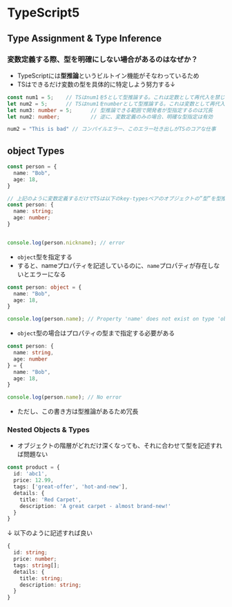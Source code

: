 # TypeScript5

## Type Assignment & Type Inference

### 変数定義する際、型を明確にしない場合があるのはなぜか？
- TypeScriptには**型推論**というビルトイン機能がそなわっているため
- TSはできるだけ変数の型を具体的に特定しよう努力する↓
```ts
const num1 = 5;    // TSはnum1を5として型推論する。これは定数として再代入を禁じていることからである
let num2 = 5;      // TSはnum1をnumberとして型推論する。これは変数として再代入を許しているため
let num3: number = 5;      // 型推論できる範囲で開発者が型指定するのは冗長
let num2: number;          // 逆に、変数定義のみの場合、明確な型指定は有効

num2 = "This is bad" // コンパイルエラー、このエラー吐き出しがTSのコアな仕事

```


## object Types
```ts
const person = {
  name: "Bob",
  age: 18,
}

// 上記のように変数定義するだけでTSは以下のkey-typesペアのオブジェクトの”型”を型推論する
const person: {
  name: string;
  age: number;
}


console.log(person.nickname); // error
```

- `object`型を指定する 
- すると、nameプロパティを記述しているのに、`name`プロパティが存在しないとエラーになる
```ts
const person: object = {
  name: "Bob",
  age: 18,
}

console.log(person.name); // Property 'name' does not exist on type 'object'
```
- `object`型の場合はプロパティの型まで指定する必要がある
```ts
const person: {
  name: string, 
  age: number
} = {
  name: "Bob",
  age: 18,
}

console.log(person.name); // No error
```
- ただし、この書き方は型推論があるため冗長


### Nested Objects & Types
- オブジェクトの階層がどれだけ深くなっても、それに合わせて型を記述すれば問題ない
``` ts
const product = {
  id: 'abc1',
  price: 12.99,
  tags: ['great-offer', 'hot-and-new'],
  details: {
    title: 'Red Carpet',
    description: 'A great carpet - almost brand-new!'
  }
}
```
↓ 以下のように記述すれば良い
```ts 
{
  id: string;
  price: number;
  tags: string[];
  details: {
    title: string;
    description: string;
  }
}
```